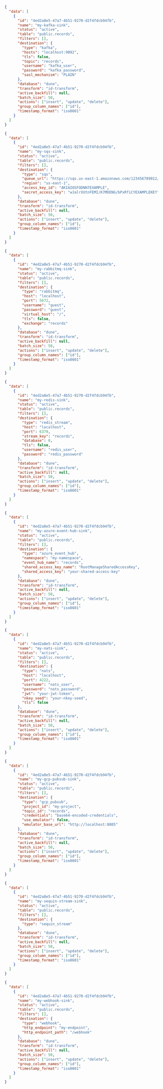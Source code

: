 <ResponseExample>

```json Kafka
{
  "data": [
    {
      "id": "4ed2a8e5-47a7-4b51-9270-d2f4fdcb94fb",
      "name": "my-kafka-sink",
      "status": "active",
      "table": "public.records",
      "filters": [],
      "destination": {
        "type": "kafka",
        "hosts": "localhost:9092",
        "tls": false,
        "topic": "records",
        "username": "kafka_user",
        "password": "kafka_password",
        "sasl_mechanism": "PLAIN"
      },
      "database": "dune",
      "transform": "id-transform",
      "active_backfill": null,
      "batch_size": 50,
      "actions": ["insert", "update", "delete"],
      "group_column_names": ["id"],
      "timestamp_format": "iso8601"
    }
  ]
}
```

```json SQS
{
  "data": [
    {
      "id": "4ed2a8e5-47a7-4b51-9270-d2f4fdcb94fb",
      "name": "my-sqs-sink",
      "status": "active",
      "table": "public.records",
      "filters": [],
      "destination": {
        "type": "sqs",
        "queue_url": "https://sqs.us-east-1.amazonaws.com/123456789012/MyQueue",
        "region": "us-east-1",
        "access_key_id": "AKIAIOSFODNN7EXAMPLE",
        "secret_access_key": "wJalrXUtnFEMI/K7MDENG/bPxRfiCYEXAMPLEKEY"
      },
      "database": "dune",
      "transform": "id-transform",
      "active_backfill": null,
      "batch_size": 50,
      "actions": ["insert", "update", "delete"],
      "group_column_names": ["id"],
      "timestamp_format": "iso8601"
    }
  ]
}
```

```json RabbitMQ
{
  "data": [
    {
      "id": "4ed2a8e5-47a7-4b51-9270-d2f4fdcb94fb",
      "name": "my-rabbitmq-sink",
      "status": "active",
      "table": "public.records",
      "filters": [],
      "destination": {
        "type": "rabbitmq",
        "host": "localhost",
        "port": 5672,
        "username": "guest",
        "password": "guest",
        "virtual_host": "/",
        "tls": false,
        "exchange": "records"
      },
      "database": "dune",
      "transform": "id-transform",
      "active_backfill": null,
      "batch_size": 50,
      "actions": ["insert", "update", "delete"],
      "group_column_names": ["id"],
      "timestamp_format": "iso8601"
    }
  ]
}
```

```json Redis
{
  "data": [
    {
      "id": "4ed2a8e5-47a7-4b51-9270-d2f4fdcb94fb",
      "name": "my-redis-sink",
      "status": "active",
      "table": "public.records",
      "filters": [],
      "destination": {
        "type": "redis_stream",
        "host": "localhost",
        "port": 6379,
        "stream_key": "records",
        "database": 0,
        "tls": false,
        "username": "redis_user",
        "password": "redis_password"
      },
      "database": "dune",
      "transform": "id-transform",
      "active_backfill": null,
      "batch_size": 50,
      "actions": ["insert", "update", "delete"],
      "group_column_names": ["id"],
      "timestamp_format": "iso8601"
    }
  ]
}
```

```json Azure Event Hub
{
  "data": [
    {
      "id": "4ed2a8e5-47a7-4b51-9270-d2f4fdcb94fb",
      "name": "my-azure-event-hub-sink",
      "status": "active",
      "table": "public.records",
      "filters": [],
      "destination": {
        "type": "azure_event_hub",
        "namespace": "my-namespace",
        "event_hub_name": "records",
        "shared_access_key_name": "RootManageSharedAccessKey",
        "shared_access_key": "your-shared-access-key"
      },
      "database": "dune",
      "transform": "id-transform",
      "active_backfill": null,
      "batch_size": 50,
      "actions": ["insert", "update", "delete"],
      "group_column_names": ["id"],
      "timestamp_format": "iso8601"
    }
  ]
}
```

```json NATS
{
  "data": [
    {
      "id": "4ed2a8e5-47a7-4b51-9270-d2f4fdcb94fb",
      "name": "my-nats-sink",
      "status": "active",
      "table": "public.records",
      "filters": [],
      "destination": {
        "type": "nats",
        "host": "localhost",
        "port": 4222,
        "username": "nats_user",
        "password": "nats_password",
        "jwt": "your-jwt-token",
        "nkey_seed": "your-nkey-seed",
        "tls": false
      },
      "database": "dune",
      "transform": "id-transform",
      "active_backfill": null,
      "batch_size": 50,
      "actions": ["insert", "update", "delete"],
      "group_column_names": ["id"],
      "timestamp_format": "iso8601"
    }
  ]
}
```

```json GCP PubSub
{
  "data": [
    {
      "id": "4ed2a8e5-47a7-4b51-9270-d2f4fdcb94fb",
      "name": "my-gcp-pubsub-sink",
      "status": "active",
      "table": "public.records",
      "filters": [],
      "destination": {
        "type": "gcp_pubsub",
        "project_id": "my-project",
        "topic_id": "records",
        "credentials": "base64-encoded-credentials",
        "use_emulator": false,
        "emulator_base_url": "http://localhost:8085"
      },
      "database": "dune",
      "transform": "id-transform",
      "active_backfill": null,
      "batch_size": 50,
      "actions": ["insert", "update", "delete"],
      "group_column_names": ["id"],
      "timestamp_format": "iso8601"
    }
  ]
}
```

```json Sequin Stream
{
  "data": [
    {
      "id": "4ed2a8e5-47a7-4b51-9270-d2f4fdcb94fb",
      "name": "my-sequin-stream-sink",
      "status": "active",
      "table": "public.records",
      "filters": [],
      "destination": {
        "type": "sequin_stream"
      },
      "database": "dune",
      "transform": "id-transform",
      "active_backfill": null,
      "batch_size": 50,
      "actions": ["insert", "update", "delete"],
      "group_column_names": ["id"],
      "timestamp_format": "iso8601"
    }
  ]
}
```

```json Webhook
{
  "data": [
    {
      "id": "4ed2a8e5-47a7-4b51-9270-d2f4fdcb94fb",
      "name": "my-webhook-sink",
      "status": "active",
      "table": "public.records",
      "filters": [],
      "destination": {
        "type": "webhook",
        "http_endpoint": "my-endpoint",
        "http_endpoint_path": "/webhook"
      },
      "database": "dune",
      "transform": "id-transform",
      "active_backfill": null,
      "batch_size": 50,
      "actions": ["insert", "update", "delete"],
      "group_column_names": ["id"],
      "timestamp_format": "iso8601"
    }
  ]
}
```

</ResponseExample>
